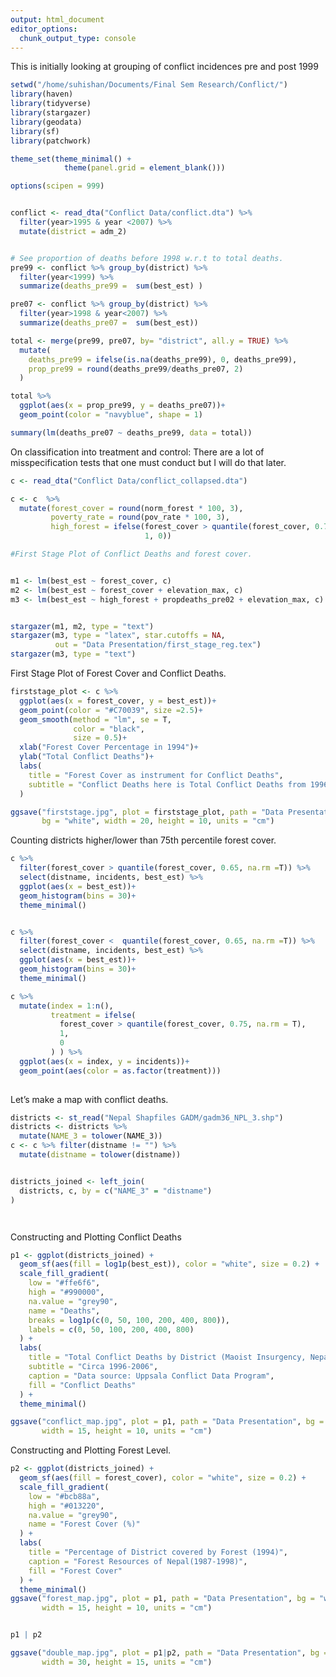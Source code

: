 ```yaml
---
output: html_document
editor_options: 
  chunk_output_type: console
---
```

This is initially looking at grouping of conflict incidences pre and post 1999

```r
setwd("/home/suhishan/Documents/Final Sem Research/Conflict/")
library(haven)
library(tidyverse)
library(stargazer)
library(geodata)
library(sf)
library(patchwork)

theme_set(theme_minimal() +
            theme(panel.grid = element_blank()))

options(scipen = 999)


conflict <- read_dta("Conflict Data/conflict.dta") %>% 
  filter(year>1995 & year <2007) %>% 
  mutate(district = adm_2)


# See proportion of deaths before 1998 w.r.t to total deaths. 
pre99 <- conflict %>% group_by(district) %>% 
  filter(year<1999) %>% 
  summarize(deaths_pre99 =  sum(best_est) )

pre07 <- conflict %>% group_by(district) %>% 
  filter(year>1998 & year<2007) %>% 
  summarize(deaths_pre07 =  sum(best_est))

total <- merge(pre99, pre07, by= "district", all.y = TRUE) %>% 
  mutate(
    deaths_pre99 = ifelse(is.na(deaths_pre99), 0, deaths_pre99),
    prop_pre99 = round(deaths_pre99/deaths_pre07, 2)
  )

total %>% 
  ggplot(aes(x = prop_pre99, y = deaths_pre07))+
  geom_point(color = "navyblue", shape = 1)

summary(lm(deaths_pre07 ~ deaths_pre99, data = total))
```


On classification into treatment and control:
There are a lot of misspecification tests that one must conduct but I will do that later. 

```r
c <- read_dta("Conflict Data/conflict_collapsed.dta")

c <- c  %>% 
  mutate(forest_cover = round(norm_forest * 100, 3),
         poverty_rate = round(pov_rate * 100, 3),
         high_forest = ifelse(forest_cover > quantile(forest_cover, 0.75, na.rm =T),
                              1, 0))

#First Stage Plot of Conflict Deaths and forest cover.


m1 <- lm(best_est ~ forest_cover, c)
m2 <- lm(best_est ~ forest_cover + elevation_max, c)
m3 <- lm(best_est ~ high_forest + propdeaths_pre02 + elevation_max, c)


stargazer(m1, m2, type = "text")
stargazer(m3, type = "latex", star.cutoffs = NA, 
          out = "Data Presentation/first_stage_reg.tex")
stargazer(m3, type = "text")

```

First Stage Plot of Forest Cover and Conflict Deaths.

```r
firststage_plot <- c %>% 
  ggplot(aes(x = forest_cover, y = best_est))+
  geom_point(color = "#C70039", size =2.5)+
  geom_smooth(method = "lm", se = T,
              color = "black",
              size = 0.5)+
  xlab("Forest Cover Percentage in 1994")+
  ylab("Total Conflict Deaths")+
  labs(
    title = "Forest Cover as instrument for Conflict Deaths",
    subtitle = "Conflict Deaths here is Total Conflict Deaths from 1996 to 2006"
  )

ggsave("firststage.jpg", plot = firststage_plot, path = "Data Presentation",
       bg = "white", width = 20, height = 10, units = "cm")


```


Counting districts higher/lower than 75th percentile forest cover.

```r
c %>% 
  filter(forest_cover > quantile(forest_cover, 0.65, na.rm =T)) %>% 
  select(distname, incidents, best_est) %>% 
  ggplot(aes(x = best_est))+
  geom_histogram(bins = 30)+
  theme_minimal()


c %>% 
  filter(forest_cover <  quantile(forest_cover, 0.65, na.rm =T)) %>% 
  select(distname, incidents, best_est) %>% 
  ggplot(aes(x = best_est))+
  geom_histogram(bins = 30)+
  theme_minimal()

c %>% 
  mutate(index = 1:n(),
         treatment = ifelse(
           forest_cover > quantile(forest_cover, 0.75, na.rm = T), 
           1, 
           0
         ) ) %>% 
  ggplot(aes(x = index, y = incidents))+
  geom_point(aes(color = as.factor(treatment)))
  

```


Let's make a map with conflict deaths.

```r
districts <- st_read("Nepal Shapfiles GADM/gadm36_NPL_3.shp")
districts <- districts %>% 
  mutate(NAME_3 = tolower(NAME_3))
c <- c %>% filter(distname != "") %>% 
  mutate(distname = tolower(distname))


districts_joined <- left_join(
  districts, c, by = c("NAME_3" = "distname")
)




```

Constructing and Plotting Conflict Deaths
```r
p1 <- ggplot(districts_joined) +
  geom_sf(aes(fill = log1p(best_est)), color = "white", size = 0.2) +
  scale_fill_gradient(
    low = "#ffe6f6",
    high = "#990000",
    na.value = "grey90",
    name = "Deaths",
    breaks = log1p(c(0, 50, 100, 200, 400, 800)),
    labels = c(0, 50, 100, 200, 400, 800)
  ) +
  labs(
    title = "Total Conflict Deaths by District (Maoist Insurgency, Nepal)",
    subtitle = "Circa 1996-2006",
    caption = "Data source: Uppsala Conflict Data Program",
    fill = "Conflict Deaths"
  ) +
  theme_minimal()

ggsave("conflict_map.jpg", plot = p1, path = "Data Presentation", bg = "white",
       width = 15, height = 10, units = "cm")
```


Constructing and Plotting Forest Level.

```r
p2 <- ggplot(districts_joined) +
  geom_sf(aes(fill = forest_cover), color = "white", size = 0.2) +
  scale_fill_gradient(
    low = "#bcb88a",
    high = "#013220",
    na.value = "grey90",
    name = "Forest Cover (%)"
  ) +
  labs(
    title = "Percentage of District covered by Forest (1994)",
    caption = "Forest Resources of Nepal(1987-1998)",
    fill = "Forest Cover"
  ) +
  theme_minimal()
ggsave("forest_map.jpg", plot = p1, path = "Data Presentation", bg = "white",
       width = 15, height = 10, units = "cm")


p1 | p2

ggsave("double_map.jpg", plot = p1|p2, path = "Data Presentation", bg = "white",
       width = 30, height = 15, units = "cm")

```

